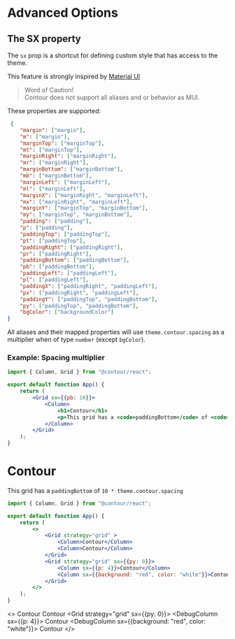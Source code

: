 
<Meta title="Docs/Advanced" />

# Advanced Options

## The SX property

The `sx` prop is a shortcut for defining custom style that has access to the theme.

This feature is strongly inspired by [Material UI](https://mui.com/system/the-sx-prop/)

> Word of Caution!  
> Contour does not support all aliases and or behavior as MUI.

These properties are supported:

```json
 {
	"margin": ["margin"],
	"m": ["margin"],
	"marginTop": ["marginTop"],
	"mt": ["marginTop"],
	"marginRight": ["marginRight"],
	"mr": ["marginRight"],
	"marginBottom": ["marginBottom"],
	"mb": ["marginBottom"],
	"marginLeft": ["marginLeft"],
	"ml": ["marginLeft"],
	"marginX": ["marginRight", "marginLeft"],
	"mx": ["marginRight", "marginLeft"],
	"marginY": ["marginTop", "marginBottom"],
	"my": ["marginTop", "marginBottom"],
	"padding": ["padding"],
	"p": ["padding"],
	"paddingTop": ["paddingTop"],
	"pt": ["paddingTop"],
	"paddingRight": ["paddingRight"],
	"pr": ["paddingRight"],
	"paddingBottom": ["paddingBottom"],
	"pb": ["paddingBottom"],
	"paddingLeft": ["paddingLeft"],
	"pl": ["paddingLeft"],
	"paddingX": ["paddingRight", "paddingLeft"],
	"px": ["paddingRight", "paddingLeft"],
	"paddingY": ["paddingTop", "paddingBottom"],
	"py": ["paddingTop", "paddingBottom"],
	"bgColor": ["backgroundColor"]
}
```

All aliases and their mapped properties will use `theme.contour.spacing` as a multiplier when of type `number` (except `bgColor`).

### Example: Spacing multiplier

```jsx
import { Column, Grid } from "@contour/react";

export default function App() {
	return (
		<Grid sx={{pb: 10}}>
			<Column>
				<h1>Contour</h1>
				<p>This grid has a <code>paddingBottom</code> of <code>10 * theme.contour.spacing</code></p>
			</Column>
		</Grid>
	);
}
```
<DebugBox>
	<Grid strategy="grid"  sx={{pb: 10}}>
		<DebugColumn>
			<h1>Contour</h1>
			<DebugBox>This grid has a <code>paddingBottom</code> of <code>10 * theme.contour.spacing</code></DebugBox>
		</DebugColumn>
	</Grid>
</DebugBox>

```jsx
import { Column, Grid } from "@contour/react";

export default function App() {
	return (
		<>
			<Grid strategy="grid" >
				<Column>Contour</Column>
				<Column>Contour</Column>
			</Grid>
			<Grid strategy="grid" sx={{py: 0}}>
				<Column sx={{p: 4}}>Contour</Column>
				<Column sx={{background: "red", color: "white"}}>Contour</Column>
			</Grid>
		</>
	);
}
```
<>
	<DebugBox>
		<Grid strategy="grid">
			<DebugColumn>
				<DebugBox>Contour</DebugBox>
			</DebugColumn>
			<DebugColumn>
				<DebugBox>Contour</DebugBox>
			</DebugColumn>
		</Grid>
	</DebugBox>
	<DebugBox>
		<Grid strategy="grid" sx={{py: 0}}>
			<DebugColumn  sx={{p: 4}}>
				<DebugBox>Contour</DebugBox>
			</DebugColumn>
			<DebugColumn sx={{background: "red", color: "white"}}>
				<DebugBox>Contour</DebugBox>
			</DebugColumn>
		</Grid>
	</DebugBox>
</>
